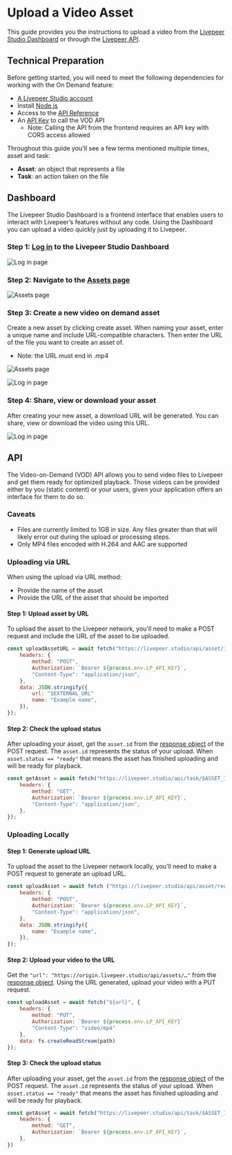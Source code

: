 
# Upload a Video Asset

This guide provides you the instructions to upload a video from the [Livepeer Studio Dashboard](#dashboard) 
or through the [Livepeer API](#api).

## Technical Preparation

Before getting started, you will need to meet the following dependencies for 
working with the On Demand feature:

- [A Livepeer Studio account](https://livepeer.studio/login)
- Install [Node.js](https://nodejs.org/en/)
- Access to the [API Reference](https://docs.livepeer.studio/references)
- An [API Key](https://docs.livepeer.studio/guides/livestreaming/api-key) to call the VOD API
    - Note: Calling the API from the frontend requires an API key with CORS access allowed

Throughout this guide you'll see a few terms mentioned multiple times, asset and task:
- **Asset**: an object that represents a file
- **Task**: an action taken on the file

## Dashboard

The Livepeer Studio Dashboard is a frontend interface that enables users to interact 
with Livepeer’s features without any code. Using the Dashboard you can upload a video 
quickly just by uploading it to Livepeer.

### Step 1: [Log in](https://livepeer.studio/login) to the Livepeer Studio Dashboard

![Log in page](/../static/guides/Dashboard-1.png)

### Step 2: Navigate to the [Assets page](https://livepeer.studio/dashboard/assets)

![Assets page](/../static/guides/Dashboard-2.png)

### Step 3: Create a new video on demand asset 
Create a new asset by clicking create asset. When naming your asset, enter a unique 
name and include URL-compatible characters. Then enter the URL of the file you want 
to create an asset of. 
- Note: the URL must end in .mp4

![Assets page](/../static/guides/Dashboard-3.png)

![Log in page](/../static/guides/Dashboard-4.png)

### Step 4: Share, view or download your asset
After creating your new asset, a download URL will be generated. You can share, 
view or download the video using this URL.

![Log in page](/../static/guides/Dashboard-5.png)

## API

The Video-on-Demand (VOD) API allows you to send video files to Livepeer and get them 
ready for optimized playback. Those videos can be provided either by you (static content) 
or your users, given your application offers an interface for them to do so.

### Caveats
- Files are currently limited to 1GB in size. Any files greater than that will likely error 
out during the upload or processing steps.
- Only MP4 files encoded with H.264 and AAC are supported

### Uploading via URL

When using the upload via URL method:
- Provide the name of the asset
- Provide the URL of the asset that should be imported

#### Step 1: Upload asset by URL
To upload the asset to the Livepeer network, you'll need to make a POST request 
and include the URL of the asset to be uploaded. 

<CodeBlockTabs>
<CodeBlockTabItem value="javascript" label="javascript">

```js
const uploadAssetURL = await fetch("https://livepeer.studio/api/asset/import", {
    headers: {
        method: "POST",
        Authorization: `Bearer ${process.env.LP_API_KEY}`,
        "Content-Type": "application/json",
    },
    data: JSON.stringify({
        url: "$EXTERNAL_URL"
        name: "Example name",
    }),
});
```

</CodeBlockTabItem>
</CodeBlockTabs>

#### Step 2: Check the upload status
After uploading your asset, get the `asset.id` from the [response object](/reference/api/create-asset-with-url#response) of the POST request. The `asset.id`
represents the status of your upload. When `asset.status == "ready"` that means the asset has 
finished uploading and will be ready for playback.

<CodeBlockTabs>
<CodeBlockTabItem value="javascript" label="javascript">

```js
const getAsset = await fetch("https://livepeer.studio/api/task/$ASSET_ID", {
    headers: {
        method: "GET",
        Authorization: `Bearer ${process.env.LP_API_KEY}`,
        "Content-Type": "application/json",
    },
});
```

</CodeBlockTabItem>
</CodeBlockTabs>

### Uploading Locally

#### Step 1: Generate upload URL

To upload the asset to the Livepeer network locally, you'll need to make a POST request 
to generate an upload URL.

<CodeBlockTabs>
<CodeBlockTabItem value="typescript" label="Typescript">

```js
const uploadAsset = await fetch ("https://livepeer.studio/api/asset/request-upload", {
    headers: {
        method: "POST",
        Authorization: `Bearer ${process.env.LP_API_KEY}`,
        "Content-Type": "application/json",
    },
    data: JSON.stringify({
        name: "Example name",
    }),
});
```

</CodeBlockTabItem>
</CodeBlockTabs>

#### Step 2: Upload your video to the URL
Get the `"url": "https://origin.livepeer.studio/api/assets/…"` from the [response object](/reference/api/create-asset#response-example). 
Using the URL generated, upload your video with a PUT request. 

<CodeBlockTabs>
<CodeBlockTabItem value="typescript" label="Typescript">

```js
const uploadAsset = await fetch("${url}", {
    headers: {
        method: "PUT",
        Authorization: `Bearer ${process.env.LP_API_KEY}`
        "Content-Type": "video/mp4"
    },
    data: fs.createReadStream(path)
});
```

</CodeBlockTabItem>
</CodeBlockTabs>

#### Step 3: Check the upload status
After uploading your asset, get the `asset.id` from the [response object](/reference/api/create-asset-with-url#response) of the POST request. The `asset.id`
represents the status of your upload. When `asset.status == "ready"` that means the asset has 
finished uploading and will be ready for playback.

<CodeBlockTabs>
<CodeBlockTabItem value="typescript" label="Typescript">

```js
const getAsset = await fetch("https://livepeer.studio/api/task/$ASSET_ID", {
    headers: {
        method: "GET",
        Authorization: `Bearer ${process.env.LP_API_KEY}`,
    },
})
```

</CodeBlockTabItem>
</CodeBlockTabs>

